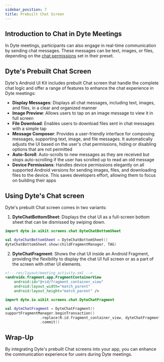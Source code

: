 ```yaml
---
sidebar_position: 7
title: Prebuilt Chat Screen
---
```


## Introduction to Chat in Dyte Meetings

In Dyte meetings, participants can also engage in real-time communication by sending chat messages. 
These messages can be text, images, or files, depending on the [chat permissions](/guides/livestream/advanced/configuring-permissions#chat) 
set in their preset.

## Dyte's Prebuilt Chat Screen

Dyte's Android UI Kit includes prebuilt Chat screen that handle the complete chat logic and offer 
a range of features to enhance the chat experience in Dyte meetings:

- **Display Messages**: Displays all chat messages, including text, images, and files, in a clear and organized manner
- **Image Preview**: Allows users to tap on an image message to view it in full screen
- **File Download**: Enables users to download files sent in chat messages with a simple tap
- **Message Composer**: Provides a user-friendly interface for composing messages, supporting text, 
image, and file messages. It automatically adjusts the UI based on the user's chat permissions, 
hiding or disabling options that are not permitted
- **Auto-Scroll**: Auto-scrolls to new messages as they are received but stops auto-scrolling if the user 
has scrolled up to read an old message
- **Device Permissions**: Handles device permissions elegantly on all supported Android versions for sending images, files, 
and downloading files to the device. This saves developers effort, allowing them to focus on building their apps

## Using Dyte's Chat screen

Dyte's prebuilt Chat screen comes in two variants:

1. **DyteChatBottomSheet**: Displays the chat UI as a full-screen bottom sheet that can be dismissed by swiping down.

```kotlin
import dyte.io.uikit.screens.chat.DyteChatBottomSheet

val dyteChatBottomSheet = DyteChatBottomSheet()
dyteChatBottomSheet.show(childFragmentManager, TAG)
```

2. **DyteChatFragment**: Shows the chat UI inside an Android Fragment, providing the flexibility to display the chat UI 
full screen or as a part of the screen with other UI elements.

```xml
<!-- res/layout/meeting_activity.xml -->
<androidx.fragment.app.FragmentContainerView
    android:id="@+id/fragment_container_view"
    android:layout_width="match_parent"
    android:layout_height="match_parent" />
```

```kotlin
import dyte.io.uikit.screens.chat.DyteChatFragment

val dyteChatFragment = DyteChatFragment()
supportFragmentManager.beginTransaction()
                .replace(R.id.fragment_container_view, dyteChatFragment, TAG)
                .commit()
```

## Wrap-Up

By integrating Dyte's prebuilt Chat screens into your app, you can enhance the communication experience for users 
during Dyte meetings.